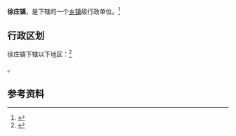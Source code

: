 {{中国乡级行政区|41/01/85/107/000}}

'''徐庄镇'''，是{{PRC admin/fullname|41/01/85/107/000|3}}下辖的一个[[乡镇|乡镇]]级行政单位。<ref>{{PRC admin/ref sgc|{{PRC admin/parent|41/01/85/107/000}}}}</ref>

== 行政区划 ==

徐庄镇下辖以下地区：<ref>{{PRC admin/ref sgc|41/01/85/107/000}}</ref>

{{PRC admin/children|41/01/85/107/000}}。

== 参考资料 ==

{{reflist}}

{{行政区划小作品}}
{{PRC admin/navcat|41/01/85/107/000}}